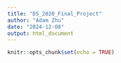 ```yaml
---
title: "DS_2020_Final_Project"
author: "Adam Zhu"
date: "2024-12-08"
output: html_document
---
```


```r
knitr::opts_chunk$set(echo = TRUE)
```

